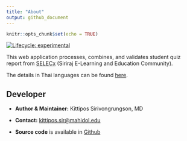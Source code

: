 ```yaml
---
title: "About"
output: github_document
---
```


```r
knitr::opts_chunk$set(echo = TRUE)
```

<!-- badges: start -->
[![Lifecycle: experimental](https://img.shields.io/badge/lifecycle-experimental-orange.svg)](https://lifecycle.r-lib.org/articles/stages.html#experimental)
<!-- badges: end -->

This web application processes, combines, and validates student quiz report from [SELECx](http://selecx.si.mahidol.ac.th) (Siriraj E-Learning and Education Community).

The details in Thai languages can be found [here](https://docs.google.com/document/d/1F4Sbdz6TAYDq9YloOJOFm4eht5524166LGGfW_5GRGU/edit?usp=sharing).


## Developer

-   **Author & Maintainer:** Kittipos Sirivongrungson, MD

-   **Contact:** [kittipos.sir\@mahidol.edu](kittipos.sir@mahidol.edu)

-   **Source code** is available in [Github](https://github.com/Lightbridge-KS/SELECx_combine_quiz-App)
